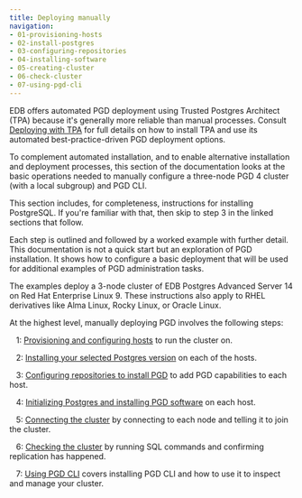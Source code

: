 ```yaml
---
title: Deploying manually
navigation:
- 01-provisioning-hosts
- 02-install-postgres
- 03-configuring-repositories
- 04-installing-software
- 05-creating-cluster
- 06-check-cluster
- 07-using-pgd-cli
---
```


EDB offers automated PGD deployment using Trusted Postgres Architect (TPA) because it's generally more reliable than manual processes.
Consult [Deploying with TPA](../../admin-tpa/installing.mdx) for full details on how to install TPA and use its automated best-practice-driven PGD deployment options.

To complement automated installation, and to enable alternative installation and deployment processes, this section of the documentation looks at the basic operations needed to manually configure a three-node PGD 4 cluster (with a local subgroup) and PGD CLI.

This section includes, for completeness, instructions for installing PostgreSQL. If you're familiar with that, then skip to step 3 in the linked sections that follow.

Each step is outlined and followed by a worked example with further detail. 
This documentation is not a quick start but an exploration of PGD installation. It shows how to configure a basic deployment that will be used for additional examples of PGD administration tasks.

The examples deploy a 3-node cluster of EDB Postgres Advanced Server 14 on Red Hat Enterprise Linux 9. These instructions also apply to RHEL derivatives like Alma Linux, Rocky Linux, or Oracle Linux.

At the highest level, manually deploying PGD involves the following steps:

&nbsp;&nbsp;&nbsp;1: [Provisioning and configuring hosts](01-provisioning-hosts) to run the cluster on.

&nbsp;&nbsp;&nbsp;2: [Installing your selected Postgres version](02-install-postgres) on each of the hosts.

&nbsp;&nbsp;&nbsp;3: [Configuring repositories to install PGD](03-configuring-repositories) to add PGD capabilities to each host.

&nbsp;&nbsp;&nbsp;4: [Initializing Postgres and installing PGD software](04-installing-software) on each host.

&nbsp;&nbsp;&nbsp;5: [Connecting the cluster](05-creating-cluster) by connecting to each node and telling it to join the cluster.

&nbsp;&nbsp;&nbsp;6: [Checking the cluster](06-check-cluster) by running SQL commands and confirming replication has happened.

&nbsp;&nbsp;&nbsp;7: [Using PGD CLI](07-using-pgd-cli) covers installing PGD CLI and how to use it to inspect and manage your cluster.
